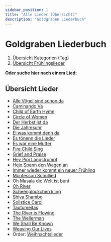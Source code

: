 ```yaml
---
sidebar_position: 1
title: "Alle Lieder (Übersicht)"
description: "Goldgraben Liederbuch"
---
```





# Goldgraben Liederbuch 

1. [Übersicht Kategorien (Tag)](/tags)
2. [Übersicht Frühlingslieder](/tags/fruhling)


**Oder suche hier nach einem Lied:**
<SearchBar />


## Übersicht Lieder

- [Alle Vögel sind schon da](alle-voegel-sind-schon-da.mdx)
- [Caminando Va](/caminando-va)
- [Child of Earth Hymn](child-of-god-hymn)
- [Circle of Women](circle-of-women)
- [Der Herbst ist da](der-herbst-ist-da)
- [Die Jahresuhr](/die-jahresuhr.mdx)
- [Ei was kommt denn da](/ei-was-kommt-denn-da.mdx)
- [Es tönenn die Lieder](/es-toenen-die-lieder.mdx)
- [Es war eine Mutter](/es-war-eine-mutter.mdx)
- [Fire Child Sing](fire-child-sing)
- [Grief and Praise](grief-and-praise)
- [Hey Pipi Langstrumpf](hej-pipi-langstrumpf)
- [Hejo Spann den Wagen an](hejo-spann-den-wagen-an)
- [Immer wieder kommt ein neuer Frühling](/immer-wieder-kommt-ein-neuer-fruehling.mdx)
- [Montessori Schullied](montessori-schullied)
- [Oh Masala die Welt ist bunt](oh-masala-die-welt-ist-bunt)
- [Oh River](oh-river)
- [Scheenglöckchen kling](/schneegloeckchen-kling.mdx)
- [Shiva Shambo](shiva-shambo)
- [Solistice Carol](solstice-carol)
- [Tautumeitas](tautumeitas-raganu-nakts)
- [The River is Flowing](the-river-is-flowing)
- [The Wellerman](/the-wellermen.mdx)
- [We Shall Be Known](we-shall-be-known)
- [Weaving Our Lives](weaving-our-lives)
- Order: [Weihnachtslieder](/weihnachten)





